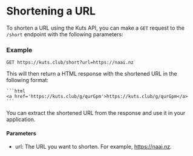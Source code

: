 # Shortening a URL

To shorten a URL using the Kuts API, you can make a `GET` request to the `/short` endpoint with the following parameters:

### Example

```plaintext
GET https://kuts.club/short?url=https://naai.nz
```

This will then return a HTML response with the shortened URL in the following format:
    
    ```html
    <a href='https://kuts.club/g/qurGpm'>https://kuts.club/g/qurGpm</a>
    ```

You can extract the shortened URL from the response and use it in your application.
#### Parameters

- url: The URL you want to shorten. For example, https://naai.nz.